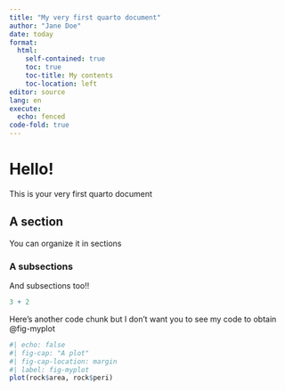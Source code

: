 ```yaml
---
title: "My very first quarto document"
author: "Jane Doe"
date: today
format: 
  html:
    self-contained: true
    toc: true
    toc-title: My contents
    toc-location: left
editor: source
lang: en
execute: 
  echo: fenced
code-fold: true
---
```


# Hello!

This is your very first quarto document 

## A section

You can organize it in sections

### A subsections 

And subsections too!!


```r
3 + 2
```

Here's another code chunk but I don't want you to see my code to obtain @fig-myplot

```r
#| echo: false
#| fig-cap: "A plot"
#| fig-cap-location: margin
#| label: fig-myplot
plot(rock$area, rock$peri)
```

